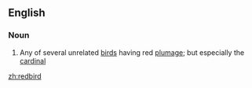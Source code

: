 ==English==

===Noun===
{{en-noun}}

# Any of several unrelated [[bird]]s having red [[plumage]]; but especially the [[cardinal]]

[[zh:redbird]]